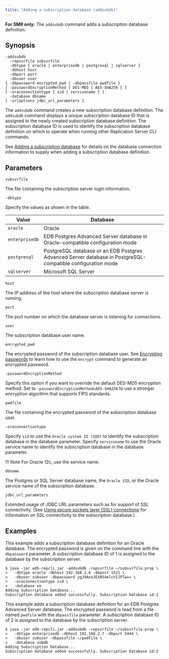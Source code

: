 ```yaml
---
title: "Adding a subscription database (addsubdb)"
---
```


<div id="adding_subscription_db" class="registered_link"></div>

**For SMR only:** The `addsubdb` command adds a subscription database definition.

## Synopsis

```shell
-addsubdb
  -repsvrfile subsvrfile
  -dbtype { oracle | enterprisedb | postgresql | sqlserver }
  -dbhost host
  -dbport port
  -dbuser user
{ -dbpassword encrypted_pwd | -dbpassfile pwdfile }
[ -passwordEncryptionMethod { DES-MD5 | AES-SHA256 } ]
[ -oraconnectiontype { sid | servicename } ]
  -database dbname
[ -urloptions jdbc_url_parameters ]
```

The `addsubdb` command creates a new subscription database definition. The `addsubdb` command displays a unique subscription database ID that is assigned to the newly created subscription database definition. The subscription database ID is used to identify the subscription database definition on which to operate when running other Replication Server CLI commands.

See [Adding a subscription database](../../05_smr_operation/03_creating_subscription/02_adding_subscription_database/#adding_subscription_database) for details on the database connection information to supply when adding a subscription database definition.

## Parameters

`subsvrfile`

The file containing the subscription server login information.

`-dbtype`

Specify the values as shown in the table.

| Value         | Database |
|---------------|----------|
| `oracle`      | Oracle   |
|`enterprisedb` | EDB Postgres Advanced Server database in Oracle-compatible configuration mode |
| `postgresql`  | PostgreSQL database or an EDB Postgres Advanced Server database in PostgreSQL-compatible configuration mode |
| `sqlserver`   | Microsoft SQL Server |

`host`

The IP address of the host where the subscription database server is running.

`port`

The port number on which the database server is listening for connections.

`user`

The subscription database user name.

`encrypted_pwd`

The encrypted password of the subscription database user. See [Encrypting passwords](04_encrypt_password/#encrypt_password) to learn how to use the `encrypt` command to generate an encrypted password.

`-passwordEncryptionMethod`

Specify this option if you want to override the default DES-MD5 encryption method. Set to `-passwordEncryptionMethod=AES-SHA256` to use a stronger encryption algorithm that supports FIPS standards.

`pwdfile`

The file containing the encrypted password of the subscription database user.

`-oraconnectiontype`

Specify `sid` to use the `Oracle system ID (SID)` to identify the subscription database in the database parameter. Specify `servicename` to use the Oracle service name to identify the subscription database in the database parameter. 

!!! Note
    For Oracle 12c, use the service name.

`dbname`

The Postgres or SQL Server database name, the `Oracle SID`, or the Oracle service name of the subscription database.

`jdbc_url_parameters`

Extended usage of JDBC URL parameters such as for support of SSL connectivity. (See [Using secure sockets layer (SSL) connections](../../07_common_operations/11_using_ssl_connections/#using_ssl_connections) for information on SSL connectivity to the subscription database.)

## Examples

This example adds a subscription database definition for an Oracle database. The encrypted password is given on the command line with the `dbpassword` parameter. A subscription database ID of 1 is assigned to the database by the subscription server.

```shell
$ java -jar edb-repcli.jar -addsubdb -repsvrfile ~/subsvrfile.prop \
>   -dbtype oracle -dbhost 192.168.2.6 -dbport 1521 \
>   -dbuser subuser -dbpassword ygJ9AxoJEX854elcVIJPTw== \
>   -oraconnectiontype sid \
>   -database xe
Adding Subscription Database...
Subscription database added successfully. Subscription Database id:1
```

This example adds a subscription database definition for an EDB Postgres Advanced Server database. The encrypted password is read from a file named `pwdfile` with the `dbpassfile` parameter. A subscription database ID of 2 is assigned to the database by the subscription server.

```shell
$ java -jar edb-repcli.jar -addsubdb -repsvrfile ~/subsvrfile.prop \
>   -dbtype enterprisedb -dbhost 192.168.2.7 -dbport 5444 \
>   -dbuser subuser -dbpassfile ~/pwdfile \
>   -database subdb
Adding Subscription Database...
Subscription database added successfully. Subscription Database id:2
```
